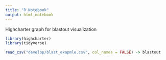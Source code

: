 ```yaml
---
title: "R Notebook"
output: html_notebook
---
```


Highcharter graph for blastout visualization

```r
library(highcharter)
library(tidyverse)

read_csv("develop/blast_exapmle.csv", col_names = FALSE) -> blastout
```


```r

```